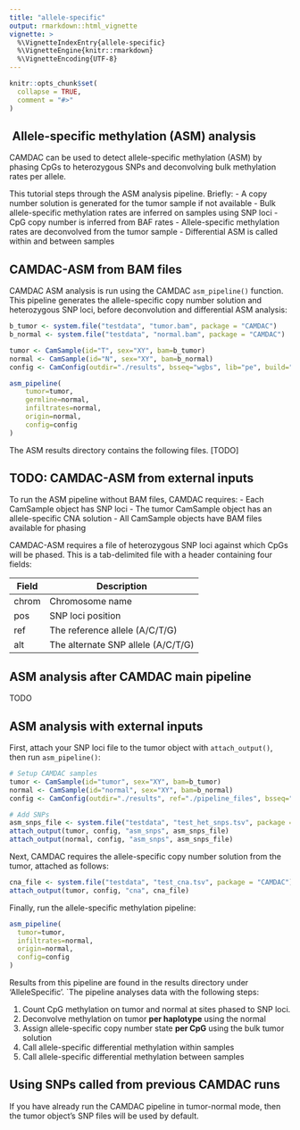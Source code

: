 ```yaml
---
title: "allele-specific"
output: rmarkdown::html_vignette
vignette: >
  %\VignetteIndexEntry{allele-specific}
  %\VignetteEngine{knitr::rmarkdown}
  %\VignetteEncoding{UTF-8}
---
```


```r
knitr::opts_chunk$set(
  collapse = TRUE,
  comment = "#>"
)
```

##  Allele-specific methylation (ASM) analysis

CAMDAC can be used to detect allele-specific methylation (ASM) by phasing CpGs to heterozygous SNPs and deconvolving bulk methylation rates per allele. 

This tutorial steps through the ASM analysis pipeline. Briefly:
- A copy number solution is generated for the tumor sample if not available
- Bulk allele-specific methylation rates are inferred on samples using SNP loci
- CpG copy number is inferred from BAF rates
- Allele-specific methylation rates are deconvolved from the tumor sample
- Differential ASM is called within and between samples

## CAMDAC-ASM from BAM files

CAMDAC ASM analysis is run using the CAMDAC `asm_pipeline()` function. This pipeline generates the allele-specific copy number solution and heterozygous SNP loci, before deconvolution and differential ASM analysis:

```r
b_tumor <- system.file("testdata", "tumor.bam", package = "CAMDAC")
b_normal <- system.file("testdata", "normal.bam", package = "CAMDAC")

tumor <- CamSample(id="T", sex="XY", bam=b_tumor)
normal <- CamSample(id="N", sex="XY", bam=b_normal)
config <- CamConfig(outdir="./results", bsseq="wgbs", lib="pe", build="hg38", n_cores=10)

asm_pipeline(
    tumor=tumor,
    germline=normal,
    infiltrates=normal,
    origin=normal,
    config=config
)
```

The ASM results directory contains the following files. [TODO]

## TODO: CAMDAC-ASM from external inputs

To run the ASM pipeline without BAM files, CAMDAC requires:
- Each CamSample object has SNP loci
- The tumor CamSample object has an allele-specific CNA solution
- All CamSample objects have BAM files available for phasing

CAMDAC-ASM requires a file of heterozygous SNP loci against which CpGs will be phased. This is a tab-delimited file with a header containing four fields:

| Field | Description |
| ---- | ------------ |
| chrom | Chromosome name |
| pos | SNP loci position |
| ref | The reference allele (A/C/T/G) |
| alt | The alternate SNP allele (A/C/T/G) | 

## ASM analysis after CAMDAC main pipeline 

TODO

## ASM analysis with external inputs

First, attach your SNP loci file to the tumor object with `attach_output()`, then run `asm_pipeline()`:
```r
# Setup CAMDAC samples
tumor <- CamSample(id="tumor", sex="XY", bam=b_tumor)
normal <- CamSample(id="normal", sex="XY", bam=b_normal)
config <- CamConfig(outdir="./results", ref="./pipeline_files", bsseq="wgbs", lib="pe", cores=10)

# Add SNPs
asm_snps_file <- system.file("testdata", "test_het_snps.tsv", package = "CAMDAC")
attach_output(tumor, config, "asm_snps", asm_snps_file)
attach_output(normal, config, "asm_snps", asm_snps_file)
```

Next, CAMDAC requires the allele-specific copy number solution from the tumor, attached as follows:
```r
cna_file <- system.file("testdata", "test_cna.tsv", package = "CAMDAC")
attach_output(tumor, config, "cna", cna_file)
```

Finally, run the allele-specific methylation pipeline:
```r
asm_pipeline(
  tumor=tumor,
  infiltrates=normal,
  origin=normal,
  config=config
)
```

Results from this pipeline are found in the results directory under 'AlleleSpecific'. `The pipeline analyses data with the following steps:

1. Count CpG methylation on tumor and normal at sites phased to SNP loci.
2. Deconvolve methylation on tumor **per haplotype** using the normal
3. Assign allele-specific copy number state **per CpG** using the bulk tumor solution
4. Call allele-specific differential methylation within samples
5. Call allele-specific differential methylation between samples

## Using SNPs called from previous CAMDAC runs

If you have already run the CAMDAC pipeline in tumor-normal mode, then the tumor object's SNP files will be used by default.
